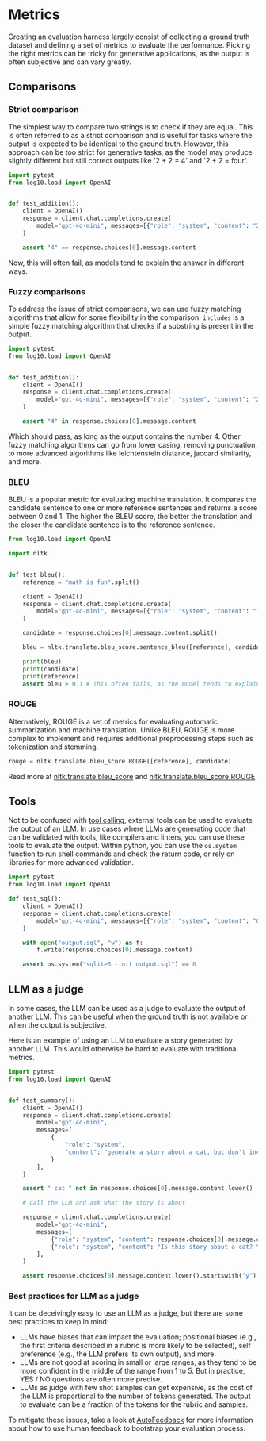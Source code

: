 # Metrics

Creating an evaluation harness largely consist of collecting a ground truth dataset and defining a set of metrics to evaluate the performance.
Picking the right metrics can be tricky for generative applications, as the output is often subjective and can vary greatly.

## Comparisons

### Strict comparison

The simplest way to compare two strings is to check if they are equal.
This is often referred to as a strict comparison and is useful for tasks where the output is expected to be identical to the ground truth.
However, this approach can be too strict for generative tasks, as the model may produce slightly different but still correct outputs like '2 + 2 = 4' and '2 + 2 = four'.

```python
import pytest
from log10.load import OpenAI


def test_addition():
    client = OpenAI()
    response = client.chat.completions.create(
        model="gpt-4o-mini", messages=[{"role": "system", "content": "2 + 2"}]
    )

    assert "4" == response.choices[0].message.content
```

Now, this will often fail, as models tend to explain the answer in different ways.

### Fuzzy comparisons

To address the issue of strict comparisons, we can use fuzzy matching algorithms that allow for some flexibility in the comparison.
`includes` is a simple fuzzy matching algorithm that checks if a substring is present in the output.

```python
import pytest
from log10.load import OpenAI


def test_addition():
    client = OpenAI()
    response = client.chat.completions.create(
        model="gpt-4o-mini", messages=[{"role": "system", "content": "2 + 2"}]
    )

    assert "4" in response.choices[0].message.content
```

Which should pass, as long as the output contains the number 4.
Other fuzzy matching algorithms can go from lower casing, removing punctuation, to more advanced algorithms like leichtenstein distance, jaccard similarity, and more.

### BLEU

BLEU is a popular metric for evaluating machine translation. It compares the candidate sentence to one or more reference sentences and returns a score between 0 and 1.
The higher the BLEU score, the better the translation and the closer the candidate sentence is to the reference sentence.

```python
from log10.load import OpenAI

import nltk


def test_bleu():
    reference = "math is fun".split()

    client = OpenAI()
    response = client.chat.completions.create(
        model="gpt-4o-mini", messages=[{"role": "system", "content": "Tell me that math is fun without any explanation"}]
    )

    candidate = response.choices[0].message.content.split()

    bleu = nltk.translate.bleu_score.sentence_bleu([reference], candidate)

    print(bleu)
    print(candidate)
    print(reference)
    assert bleu > 0.1 # This often fails, as the model tends to explain the answer in different ways.
```

### ROUGE

Alternatively, ROUGE is a set of metrics for evaluating automatic summarization and machine translation.
Unlike BLEU, ROUGE is more complex to implement and requires additional preprocessing steps such as tokenization and stemming.

```python
rouge = nltk.translate.bleu_score.ROUGE([reference], candidate)
```

Read more at [nltk.translate.bleu_score](https://www.nltk.org/api/nltk.translate.html#module-nltk.translate.bleu_score) and [nltk.translate.bleu_score.ROUGE](https://www.nltk.org/api/nltk.translate.html#module-nltk.translate.bleu_score.ROUGE).

## Tools

Not to be confused with [tool calling](/evaluation/tools), external tools can be used to evaluate the output of an LLM.
In use cases where LLMs are generating code that can be validated with tools, like compilers and linters, you can use these tools to evaluate the output.
Within python, you can use the `os.system` function to run shell commands and check the return code, or rely on libraries for more advanced validation.

```python
import pytest
from log10.load import OpenAI

def test_sql():
    client = OpenAI()
    response = client.chat.completions.create(
        model="gpt-4o-mini", messages=[{"role": "system", "content": "Generate SQL that creates a table with a name and an age column, and inserts a row with the name 'Alice' and age 30"}]
    )

    with open("output.sql", "w") as f:
        f.write(response.choices[0].message.content)

    assert os.system("sqlite3 -init output.sql") == 0
```

## LLM as a judge

In some cases, the LLM can be used as a judge to evaluate the output of another LLM.
This can be useful when the ground truth is not available or when the output is subjective.

Here is an example of using an LLM to evaluate a story generated by another LLM. This would otherwise be hard to evaluate with traditional metrics.

```python
import pytest
from log10.load import OpenAI


def test_summary():
    client = OpenAI()
    response = client.chat.completions.create(
        model="gpt-4o-mini",
        messages=[
            {
                "role": "system",
                "content": "generate a story about a cat, but don't include the word cat",
            }
        ],
    )

    assert " cat " not in response.choices[0].message.content.lower()

    # Call the LLM and ask what the story is about

    response = client.chat.completions.create(
        model="gpt-4o-mini",
        messages=[
            {"role": "system", "content": response.choices[0].message.content},
            {"role": "system", "content": "Is this story about a cat? Y/N?"},
        ],
    )

    assert response.choices[0].message.content.lower().startswith("y")

```

### Best practices for LLM as a judge

It can be deceivingly easy to use an LLM as a judge, but there are some best practices to keep in mind:

 - LLMs have biases that can impact the evaluation; positional biases (e.g., the first criteria described in a rubric is more likely to be selected), self preference (e.g., the LLM prefers its own output), and more.
 - LLMs are not good at scoring in small or large ranges, as they tend to be more confident in the middle of the range from 1 to 5. But in practice, YES / NO questions are often more precise.
 - LLMs as judge with few shot samples can get expensive, as the cost of the LLM is proportional to the number of tokens generated. The output to evaluate can be a fraction of the tokens for the rubric and samples.

To mitigate these issues, take a look at [AutoFeedback](/evaluation/autofeedback) for more information about how to use human feedback to bootstrap your evaluation process.